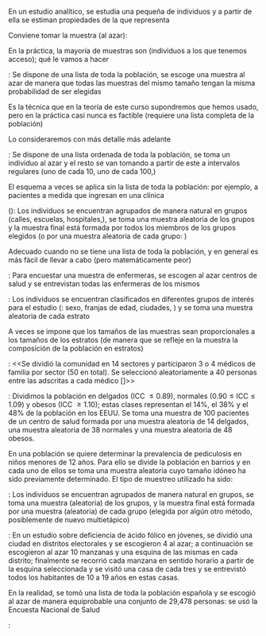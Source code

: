 \subsection{Muestreo}


\frametitle{Tipos de muestreo}

En un estudio analítico, se estudia una \red{muestra} pequeña de individuos y a partir de ella se estiman propiedades de la \red{población} que representa

Conviene tomar la muestra \red{aleatoria} (al azar):
\begin{itemize}
* Es más probable que sea representativa de la población (pero no está garantizado \ldots)\smallskip

* Podemos usar técnicas estadísticas para calcular esta probabilidad\smallskip

* Podemos usar técnicas estadísticas en la estimación
\end{itemize}

En la práctica, la mayoría de muestras son \red{oportunistas} (individuos a los que tenemos acceso);  qué le vamos a hacer




\frametitle{Tipos de muestreo}

\red{\bf Muestreo aleatorio simple}: Se dispone de una lista de toda la población, se escoge una muestra al azar de manera que todas las muestras del mismo tamaño tengan la misma probabilidad de ser elegidas

Es la técnica que en la teoría de este curso supondremos que hemos usado, pero en la práctica casi nunca es factible (requiere una lista completa de la población)

Lo consideraremos con más detalle más adelante





\frametitle{Tipos de muestreo}

\red{\bf Muestreo aleatorio sistemático}: Se dispone de una lista ordenada de toda la población, se toma un individuo al azar y el resto se van tomando a partir de este a intervalos regulares (uno de cada 10, uno de cada 100,\ldots)

El esquema a veces se aplica  sin la lista de toda la población: por ejemplo, a pacientes a medida que ingresan en una clínica
\begin{center}
\includegraphics[width=0.7\linewidth]{sampling0}
\end{center}




\frametitle{Tipos de muestreo}

\red{\bf Muestreo aleatorio  por conglomerados} (\red{\textbf{\textit{clusters}}}): Los individuos se encuentran agrupados de manera natural en grupos (calles, escuelas, hospitales,\ldots), se toma una muestra aleatoria de los grupos y la muestra final está formada por todos los miembros de los grupos elegidos (o por una muestra aleatoria de cada grupo: \red{polietápico})

Adecuado cuando no se tiene una lista de toda la población, y en general es más fácil de llevar a cabo (pero matemáticamente peor)

\blue{Ejemplo}: Para encuestar una muestra de enfermeras, se escogen al azar centros de salud y se entrevistan todas las enfermeras de los mismos





\frametitle{Tipos de muestreo}

\red{\bf Muestreo aleatorio estratificado}: Los individuos se encuentran clasificados en diferentes grupos de interés para el estudio (\red{estratos}: sexo, franjas de edad, ciudades, \ldots) y se toma una muestra aleatoria de cada estrato

A veces se impone que los tamaños de las muestras sean proporcionales a los tamaños de los estratos (de manera que se refleje en la muestra la composición de la población en estratos)




\frametitle{Tipos de muestreo}

\blue{Ejemplo}: <<Se dividió la comunidad en 14 sectores y participaron 3 o 4 médicos de familia por sector (50 en total). Se seleccionó aleatoriamente a 40 personas entre las adscritas a cada médico [\ldots]>>


\blue{Ejemplo}: Dividimos la población en delgados (ICC $\leq 0.89$), normales ($0.90\leq \mbox{ICC}\leq 1.09$) y obesos (ICC $\geq 1.10$); estas clases representan el 14\%, el 38\% y el 48\% de la población en los EEUU. Se toma una muestra de 100 pacientes de un centro de salud formada por una muestra aleatoria de 14 delgados, una muestra aleatoria de 38  normales y una muestra aleatoria de 48 obesos.






\frametitle{Tipos de muestreo}

\begin{center}
\includegraphics[width=\linewidth]{sampling}
\end{center}




\frametitle{Tipos de muestreo} 

En una población se quiere determinar la prevalencia de pediculosis en niños menores de 12 años. Para ello se divide la población en barrios y en cada uno de ellos se toma una muestra aleatoria cuyo tamaño idóneo ha sido previamente determinado. El tipo de muestreo utilizado ha sido:	
\begin{enumerate}
* Muestreo aleatorio simple
* Muestreo aleatorio estratificado  \only<2>{{\Large\red \checkmark}}
* Muestreo aleatorio por conglomerados
* Muestreo sistemático
\end{enumerate}



\frametitle{Tipos de muestreo}

\red{\bf Muestreo (aleatorio) multietápico}: Los individuos se encuentran agrupados de manera natural en grupos, se toma una muestra (aleatoria) de los grupos, y la muestra final está formada por una muestra (aleatoria) de cada grupo (elegida por algún otro método, posiblemente de nuevo multietápico)


\blue{Ejemplo}: En un estudio sobre deficiencia de ácido fólico en jóvenes, se dividió  una ciudad en distritos electorales y se escogieron 4 al azar; a continuación se escogieron al azar 10 manzanas y una esquina de las mismas en cada distrito; finalmente se recorrió cada manzana en sentido horario a partir de la esquina seleccionada y se visitó una casa de cada tres y se entrevistó todos los habitantes de 10 a 19 años en estas casas.




\frametitle{Tipos de muestreo}

\begin{quote}
<<Se escogieron al azar 29,478 personas, que representaron aproximadamente a $44.7\times 10^6$ de españoles residentes a 1/1/2007 [\ldots]>>
\end{quote}

En la realidad, \red{no} se tomó una lista de toda la población española y se escogió al azar de manera equiprobable una conjunto de  29,478 personas: se usó la Encuesta Nacional de Salud






\frametitle{Tipos de muestreo}

\red{Encuesta Nacional de Salud}:

\begin{enumerate}
* Se clasifican los pueblos y ciudades en 7 estratos según su población

* En cada comunidad autónoma, se toma una muestra aleatoria de un número de secciones censales proporcional a su población, estratificadas según los estratos de los pueblos y ciudades a las que pertenecen

* En cada sección censal elegida, por muestreo aleatorio sistemático se escogen un número fijo de  viviendas (15 en 2017)

* En cada vivienda se escoge equiprobablemente un individuo
\end{enumerate}






\frametitle{Tipos de muestreo}
\vspace*{-1cm}

\begin{center}
\hspace*{-0.5cm}
\includegraphics[width=1.1\linewidth]{plagiUIB1.jpg}

\hspace*{-0.4cm}
\includegraphics[width=1.05\linewidth]{plagiUIB3.jpg}

\hspace*{-0.5cm}\includegraphics[width=1.1\linewidth]{plagiUIB2.jpg}
\end{center}

